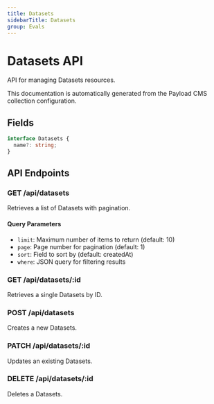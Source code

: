 ```yaml
---
title: Datasets
sidebarTitle: Datasets
group: Evals
---
```



# Datasets API

API for managing Datasets resources.

<Callout type="info">
  This documentation is automatically generated from the Payload CMS collection configuration.
</Callout>


## Fields

```typescript
interface Datasets {
  name?: string;
}
```




## API Endpoints

### GET /api/datasets
Retrieves a list of Datasets with pagination.

#### Query Parameters
- `limit`: Maximum number of items to return (default: 10)
- `page`: Page number for pagination (default: 1)
- `sort`: Field to sort by (default: createdAt)
- `where`: JSON query for filtering results

### GET /api/datasets/:id
Retrieves a single Datasets by ID.

### POST /api/datasets
Creates a new Datasets.

### PATCH /api/datasets/:id
Updates an existing Datasets.

### DELETE /api/datasets/:id
Deletes a Datasets.

